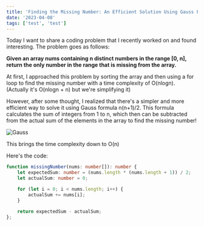 ```yaml
---
title: 'Finding the Missing Number: An Efficient Solution Using Gauss Formula'
date: '2023-04-08'
tags: ['test', 'test']
---
```


Today I want to share a coding problem that I recently worked on and found interesting. The problem goes as follows:

**Given an array nums containing n distinct numbers in the range [0, n], return the only number in the range that is missing from the array.**

At first, I approached this problem by sorting the array and then using a for loop to find the missing number with a time complexity of O(nlogn). (Actually it's O(nlogn + n) but we're simplifying it)

However, after some thought, I realized that there's a simpler and more efficient way to solve it using Gauss formula n(n+1)/2. This formula calculates the sum of integers from 1 to n, which then can be subtracted from the actual sum of the elements in the array to find the missing number!

![Gauss](/images/Gauss.jpeg)

This brings the time complexity down to O(n)

Here's the code:

```typescript
function missingNumber(nums: number[]): number {
    let expectedSum: number = (nums.length * (nums.length + 1)) / 2;
    let actualSum: number = 0;

    for (let i = 0; i < nums.length; i++) {
        actualSum += nums[i];
    }

    return expectedSum - actualSum;
};
```
